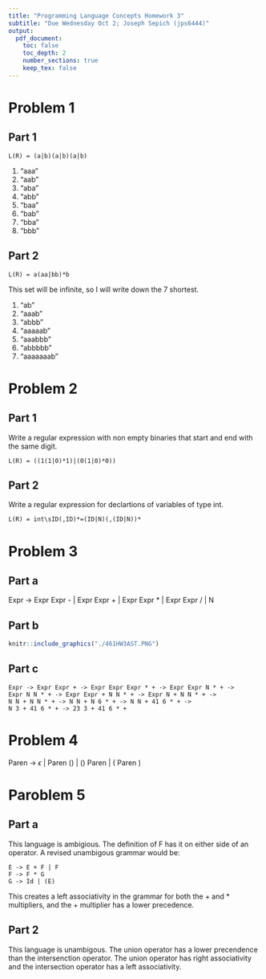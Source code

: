 ```yaml
---
title: "Programming Language Concepts Homework 3"
subtitle: "Due Wednesday Oct 2; Joseph Sepich (jps6444)"
output:
  pdf_document:
    toc: false
    toc_depth: 2
    number_sections: true
    keep_tex: false
---
```


# Problem 1

## Part 1

```L(R) = (a|b)(a|b)(a|b)```

1. "aaa"
2. "aab"
3. "aba"
4. "abb"
5. "baa"
6. "bab"
7. "bba"
8. "bbb"

## Part 2

```L(R) = a(aa|bb)*b```

This set will be infinite, so I will write down the 7 shortest.

1. "ab"
2. "aaab"
3. "abbb"
4. "aaaaab"
5. "aaabbb"
6. "abbbbb"
7. "aaaaaaab"

# Problem 2

## Part 1

Write a regular expression with non empty binaries that start and end with the same digit.

```L(R) = ((1(1|0)*1)|(0(1|0)*0))```

## Part 2

Write a regular expression for declartions of variables of type int.

```L(R) = int\sID(,ID)*=(ID|N)(,(ID|N))*```

# Problem 3

## Part a

Expr -> Expr Expr - | Expr Expr + | Expr Expr * | Expr Expr / | N

## Part b

```r
knitr::include_graphics("./461HW3AST.PNG")
```

## Part c

```
Expr -> Expr Expr + -> Expr Expr Expr * + -> Expr Expr N * + ->
Expr N N * + -> Expr Expr + N N * + -> Expr N + N N * + ->
N N + N N * + -> N N + N 6 * + -> N N + 41 6 * + ->
N 3 + 41 6 * + -> 23 3 + 41 6 * +

```

# Problem 4

Paren -> $\epsilon$ | Paren () | () Paren | ( Paren )

# Paroblem 5

## Part a

This language is ambigious. The definition of F has it on either side of an operator. A revised unambigous grammar would be:

```
E -> E + F | F
F -> F * G
G -> Id | (E)
```

This creates a left associativity in the grammar for both the + and * multipliers, and the + multiplier has a lower precedence.

## Part 2

This language is unambigous. The union operator has a lower precendence than the intersenction operator. The union operator has right associativity and the intersection operator has a left associativity.













